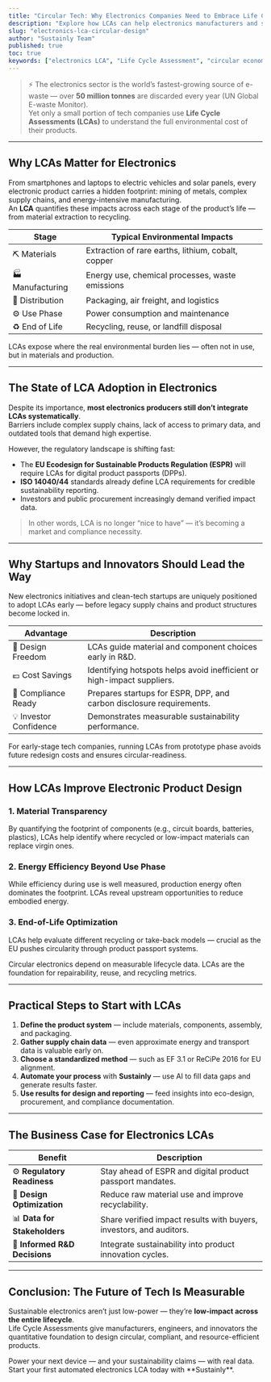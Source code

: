 ```yaml
---
title: "Circular Tech: Why Electronics Companies Need to Embrace Life Cycle Assessments (LCAs)"
description: "Explore how LCAs can help electronics manufacturers and startups reduce waste, improve product design, and comply with the EU’s circular economy and digital product passport requirements."
slug: "electronics-lca-circular-design"
author: "Sustainly Team"
published: true
toc: true
keywords: ["electronics LCA", "Life Cycle Assessment", "circular economy", "digital product passport", "sustainable electronics", "Sustainly", "eco-design"]
---
```


> ⚡ The electronics sector is the world’s fastest-growing source of e-waste — over **50 million tonnes** are discarded every year (UN Global E-waste Monitor).  
> Yet only a small portion of tech companies use **Life Cycle Assessments (LCAs)** to understand the full environmental cost of their products.

---

## Why LCAs Matter for Electronics

From smartphones and laptops to electric vehicles and solar panels, every electronic product carries a hidden footprint: mining of metals, complex supply chains, and energy-intensive manufacturing.  
An **LCA** quantifies these impacts across each stage of the product’s life — from material extraction to recycling.

| Stage | Typical Environmental Impacts |
|--------|-------------------------------|
| ⛏️ Materials | Extraction of rare earths, lithium, cobalt, copper |
| 🏭 Manufacturing | Energy use, chemical processes, waste emissions |
| 🚚 Distribution | Packaging, air freight, and logistics |
| ⚙️ Use Phase | Power consumption and maintenance |
| ♻️ End of Life | Recycling, reuse, or landfill disposal |

<Callout icon="battery" color="#22C55E">
LCAs expose where the real environmental burden lies — often not in use, but in materials and production.
</Callout>

---

## The State of LCA Adoption in Electronics

Despite its importance, **most electronics producers still don’t integrate LCAs systematically**.  
Barriers include complex supply chains, lack of access to primary data, and outdated tools that demand high expertise.

However, the regulatory landscape is shifting fast:

- The **EU Ecodesign for Sustainable Products Regulation (ESPR)** will require LCAs for digital product passports (DPPs).  
- **ISO 14040/44** standards already define LCA requirements for credible sustainability reporting.  
- Investors and public procurement increasingly demand verified impact data.

> In other words, LCA is no longer “nice to have” — it’s becoming a market and compliance necessity.

---

## Why Startups and Innovators Should Lead the Way

New electronics initiatives and clean-tech startups are uniquely positioned to adopt LCAs early — before legacy supply chains and product structures become locked in.

| Advantage | Description |
|------------|--------------|
| 🧩 Design Freedom | LCAs guide material and component choices early in R&D. |
| 💶 Cost Savings | Identifying hotspots helps avoid inefficient or high-impact suppliers. |
| 📜 Compliance Ready | Prepares startups for ESPR, DPP, and carbon disclosure requirements. |
| 💡 Investor Confidence | Demonstrates measurable sustainability performance. |

<Tip>For early-stage tech companies, running LCAs from prototype phase avoids future redesign costs and ensures circular-readiness.</Tip>

---

## How LCAs Improve Electronic Product Design

### 1. **Material Transparency**
By quantifying the footprint of components (e.g., circuit boards, batteries, plastics), LCAs help identify where recycled or low-impact materials can replace virgin ones.

### 2. **Energy Efficiency Beyond Use Phase**
While efficiency during use is well measured, production energy often dominates the footprint. LCAs reveal upstream opportunities to reduce embodied energy.

### 3. **End-of-Life Optimization**
LCAs help evaluate different recycling or take-back models — crucial as the EU pushes circularity through product passport systems.

<Callout icon="recycle" color="#16A34A">
Circular electronics depend on measurable lifecycle data. LCAs are the foundation for repairability, reuse, and recycling metrics.
</Callout>

---

## Practical Steps to Start with LCAs

1. **Define the product system** — include materials, components, assembly, and packaging.  
2. **Gather supply chain data** — even approximate energy and transport data is valuable early on.  
3. **Choose a standardized method** — such as EF 3.1 or ReCiPe 2016 for EU alignment.  
4. **Automate your process** with **Sustainly** — use AI to fill data gaps and generate results faster.  
5. **Use results for design and reporting** — feed insights into eco-design, procurement, and compliance documentation.

---

## The Business Case for Electronics LCAs

| Benefit | Description |
|----------|--------------|
| ⚙️ **Regulatory Readiness** | Stay ahead of ESPR and digital product passport mandates. |
| 🌱 **Design Optimization** | Reduce raw material use and improve recyclability. |
| 📊 **Data for Stakeholders** | Share verified impact results with buyers, investors, and auditors. |
| 🧠 **Informed R&D Decisions** | Integrate sustainability into product innovation cycles. |

---

## Conclusion: The Future of Tech Is Measurable

Sustainable electronics aren’t just low-power — they’re **low-impact across the entire lifecycle**.  
Life Cycle Assessments give manufacturers, engineers, and innovators the quantitative foundation to design circular, compliant, and resource-efficient products.

<Callout icon="sparkles" color="#22C55E">
Power your next device — and your sustainability claims — with real data.  
Start your first automated electronics LCA today with **Sustainly**.
</Callout>

